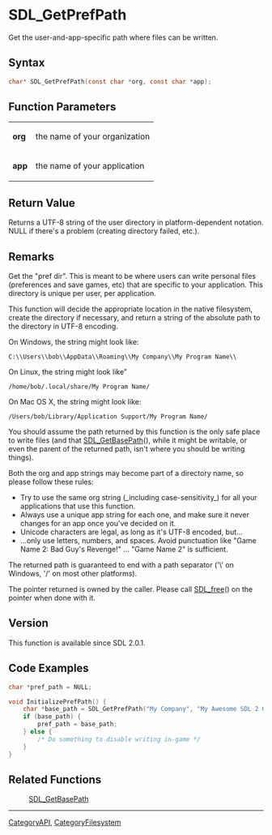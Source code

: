 = SDL_GetPrefPath =

Get the user-and-app-specific path where files can be written.

== Syntax ==

<syntaxhighlight lang='c'>
char* SDL_GetPrefPath(const char *org, const char *app);
</syntaxhighlight>

== Function Parameters ==

{|
|'''org'''
|the name of your organization
|-
|'''app'''
|the name of your application
|}

== Return Value ==

Returns a UTF-8 string of the user directory in platform-dependent
notation. NULL if there's a problem (creating directory failed, etc.).



== Remarks ==

Get the "pref dir". This is meant to be where users can write personal
files (preferences and save games, etc) that are specific to your
application. This directory is unique per user, per application.

This function will decide the appropriate location in the native
filesystem, create the directory if necessary, and return a string of the
absolute path to the directory in UTF-8 encoding.

On Windows, the string might look like:

<code>C:\\Users\\bob\\AppData\\Roaming\\My Company\\My Program
Name\\</code>

On Linux, the string might look like"

<code>/home/bob/.local/share/My Program Name/</code>

On Mac OS X, the string might look like:

<code>/Users/bob/Library/Application Support/My Program Name/</code>

You should assume the path returned by this function is the only safe place
to write files (and that [[SDL_GetBasePath]](), while it might be writable,
or even the parent of the returned path, isn't where you should be writing
things).

Both the org and app strings may become part of a directory name, so please
follow these rules:

* Try to use the same org string (_including case-sensitivity_) for all your applications that use this function. 
* Always use a unique app string for each one, and make sure it never changes for an app once you've decided on it. 
* Unicode characters are legal, as long as it's UTF-8 encoded, but... 
* ...only use letters, numbers, and spaces. Avoid punctuation like "Game Name 2: Bad Guy's Revenge!" ... "Game Name 2" is sufficient. 

The returned path is guaranteed to end with a path separator ('\' on
Windows, '/' on most other platforms).

The pointer returned is owned by the caller. Please call [[SDL_free]]() on
the pointer when done with it.

== Version ==

This function is available since SDL 2.0.1.



== Code Examples ==

<syntaxhighlight lang='c++'>
char *pref_path = NULL;

void InitializePrefPath() {
    char *base_path = SDL_GetPrefPath("My Company", "My Awesome SDL 2 Game");
    if (base_path) {
        pref_path = base_path;
    } else {
        /* Do something to disable writing in-game */
    }
}
</syntaxhighlight>

== Related Functions ==

:[[SDL_GetBasePath]]

----
[[CategoryAPI]], [[CategoryFilesystem]]


